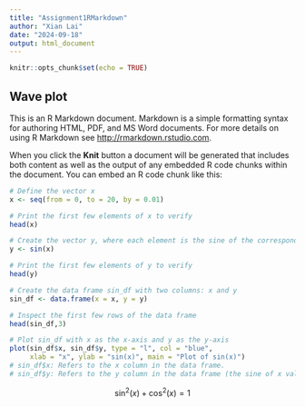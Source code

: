 ---
title: "Assignment1RMarkdown"
author: "Xian Lai"
date: "2024-09-18"
output: html_document
---

```{r setup, include=FALSE}
knitr::opts_chunk$set(echo = TRUE)
```

## Wave plot

This is an R Markdown document. Markdown is a simple formatting syntax for authoring HTML, PDF, and MS Word documents. For more details on using R Markdown see <http://rmarkdown.rstudio.com>.

When you click the **Knit** button a document will be generated that includes both content as well as the output of any embedded R code chunks within the document. You can embed an R code chunk like this:

```{r}
# Define the vector x
x <- seq(from = 0, to = 20, by = 0.01)

# Print the first few elements of x to verify
head(x)
```

```{r}
# Create the vector y, where each element is the sine of the corresponding element in x
y <- sin(x)

# Print the first few elements of y to verify
head(y)
```

```{r}
# Create the data frame sin_df with two columns: x and y
sin_df <- data.frame(x = x, y = y)

# Inspect the first few rows of the data frame
head(sin_df,3)
```


```{r}
# Plot sin_df with x as the x-axis and y as the y-axis
plot(sin_df$x, sin_df$y, type = "l", col = "blue", 
     xlab = "x", ylab = "sin(x)", main = "Plot of sin(x)")
# sin_df$x: Refers to the x column in the data frame.
# sin_df$y: Refers to the y column in the data frame (the sine of x values).
```
$$ \sin^2(x) + \cos^2(x) = 1 $$


